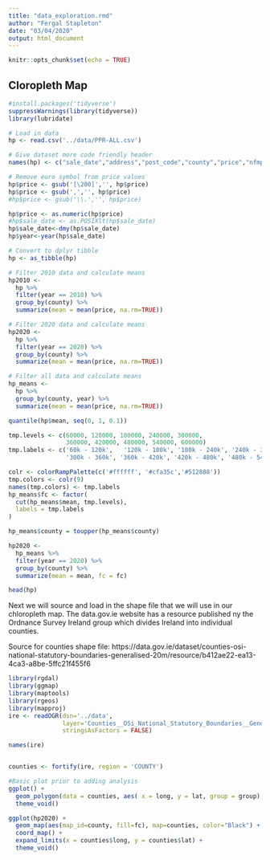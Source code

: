 ```yaml
---
title: "data_exploration.rmd"
author: "Fergal Stapleton"
date: "03/04/2020"
output: html_document
---
```

  
```r
knitr::opts_chunk$set(echo = TRUE)
```

## Cloropleth Map

```r
#install.packages('tidyverse')
suppressWarnings(library(tidyverse))
library(lubridate)

# Load in data
hp <- read.csv('../data/PPR-ALL.csv')

# Give dataset more code friendly header
names(hp) <- c("sale_date","address","post_code","county","price","nfmp","vx","desc","size_desc")

# Remove euro symbol from price values
hp$price <- gsub('[\200]','', hp$price)
hp$price <- gsub(',','', hp$price)
#hp$price <- gsub('\\.','', hp$price)

hp$price <- as.numeric(hp$price)
#hp$sale_date <- as.POSIXlt(hp$sale_date)
hp$sale_date<-dmy(hp$sale_date)
hp$year<-year(hp$sale_date)

# Convert to dplyr tibble
hp <- as_tibble(hp)

# Filter 2010 data and calculate means
hp2010 <-
  hp %>%
  filter(year == 2010) %>%
  group_by(county) %>%
  summarize(mean = mean(price, na.rm=TRUE))

# Filter 2020 data and calculate means
hp2020 <-
  hp %>%
  filter(year == 2020) %>%
  group_by(county) %>%
  summarize(mean = mean(price, na.rm=TRUE))

# Filter all data and calculate means
hp_means <-
  hp %>%
  group_by(county, year) %>%
  summarize(mean = mean(price, na.rm=TRUE))

quantile(hp$mean, seq(0, 1, 0.1))

tmp.levels <- c(60000, 120000, 180000, 240000, 300000,
                360000, 420000, 480000, 540000, 600000)
tmp.labels <- c('60k - 120k',   '120k - 180k', '180k - 240k', '240k - 300k',
                '300k - 360k', '360k - 420k', '420k - 480k', '480k - 540k', '540k - 600k')

colr <- colorRampPalette(c('#ffffff', '#cfa35c','#512888'))
tmp.colors <- colr(9)
names(tmp.colors) <- tmp.labels
hp_means$fc <- factor(
  cut(hp_means$mean, tmp.levels),
  labels = tmp.labels
)

hp_means$county = toupper(hp_means$county)

hp2020 <-
  hp_means %>%
  filter(year == 2020) %>%
  group_by(county) %>%
  summarize(mean = mean, fc = fc)

head(hp)


```

Next we will source and load in the shape file that we will use in our chloropleth map. The data.gov.ie website has a resource published ny the Ordnance Survey Ireland group which divides Ireland into individual counties.

Source for counties shape file:
https://data.gov.ie/dataset/counties-osi-national-statutory-boundaries-generalised-20m/resource/b412ae22-ea13-4ca3-a8be-5ffc21f455f6

```r
library(rgdal)
library(ggmap)
library(maptools)
library(rgeos)
library(mapproj)
ire <- readOGR(dsn='../data', 
               layer='Counties__OSi_National_Statutory_Boundaries__Generalised_20m',
               stringsAsFactors = FALSE)

names(ire)


counties <- fortify(ire, region = 'COUNTY')

#Basic plot prior to adding analysis
ggplot() +
  geom_polygon(data = counties, aes( x = long, y = lat, group = group), fill="Forest Green", color="Black") +
  theme_void() 

ggplot(hp2020) +
  geom_map(aes(map_id=county, fill=fc), map=counties, color="Black") +
  coord_map() +
  expand_limits(x = counties$long, y = counties$lat) +
  theme_void()
    

```

```r


```